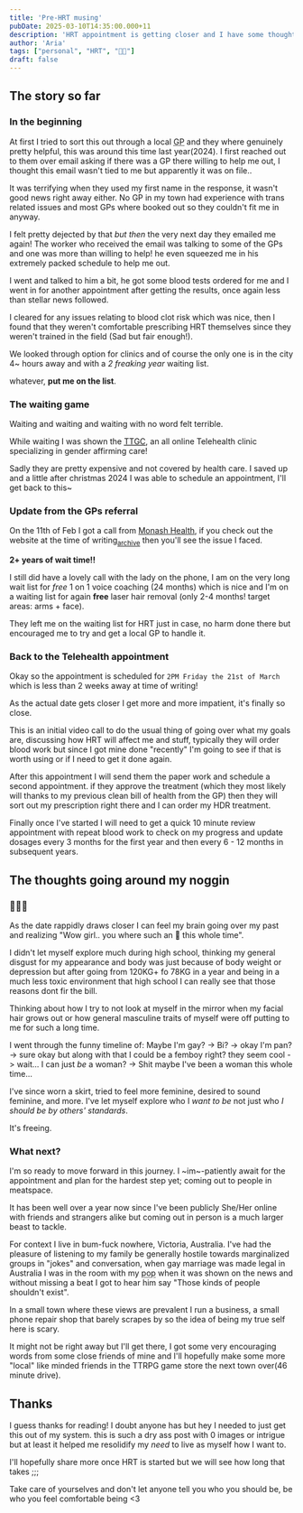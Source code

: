 ```yaml
---
title: 'Pre-HRT musing'
pubDate: 2025-03-10T14:35:00.000+11
description: 'HRT appointment is getting closer and I have some thoughts and want to go over the story'
author: 'Aria'
tags: ["personal", "HRT", "🏳️‍⚧️"]
draft: false
---
```


## The story so far

### In the beginning

At first I tried to sort this out through a local <abbr title="General Practitioner">GP</abbr> and they where genuinely pretty helpful, this was around this time last year(2024).
I first reached out to them over email asking if there was a GP there willing to help me out, I thought this email wasn't tied to me but apparently it was on file..

It was terrifying when they used my first name in the response, it wasn't good news right away either. No GP in my town had experience with trans related issues and most GPs where booked out so they couldn't fit me in anyway.

I felt pretty dejected by that *but then* the very next day they emailed me again! The worker who received the email was talking to some of the GPs and one was more than willing to help! he even squeezed me in his extremely packed schedule to help me out.

I went and talked to him a bit, he got some blood tests ordered for me and I went in for another appointment after getting the results, once again less than stellar news followed.

I cleared for any issues relating to blood clot risk which was nice, then I found that they weren't comfortable prescribing HRT themselves since they weren't trained in the field (Sad but fair enough!).

We looked through option for clinics and of course the only one is in the city 4~ hours away and with a *2 freaking year* waiting list.

whatever, __put me on the list__.

### The waiting game

Waiting and waiting and waiting with no word felt terrible.

While waiting I was shown the <a href="https://www.ttgc.com.au/" target="_blank"><abbr title="The Telehealth Gender Clinic">TTGC</abbr></a>, an all online Telehealth clinic specializing in gender affirming care!

Sadly they are pretty expensive and not covered by health care. I saved up and a little after christmas 2024 I was able to schedule an appointment, I'll get back to this~

### Update from the GPs referral

On the 11th of Feb I got a call from [Monash Health](https://monashhealth.org/services/gender-clinic/), if you check out the website at the time of writing<sub>[archive](https://web.archive.org/web/20250310025317/https://monashhealth.org/services/gender-clinic/)</sub> then you'll see the issue I faced.

__2+ years of wait time!!__

I still did have a lovely call with the lady on the phone, I am on the very long wait list for *free* 1 on 1 voice coaching (24 months) which is nice and I'm on a waiting list for again __free__ laser hair removal (only 2-4 months! target areas: arms + face).

They left me on the waiting list for HRT just in case, no harm done there but encouraged me to try and get a local GP to handle it.

### Back to the Telehealth appointment

Okay so the appointment is scheduled for `2PM Friday the 21st of March` which is less than 2 weeks away at time of writing!

As the actual date gets closer I get more and more impatient, it's finally so close.

This is an initial video call to do the usual thing of going over what my goals are, discussing how HRT will affect me and stuff, typically they will order blood work but since I got mine done "recently" I'm going to see if that is worth using or if I need to get it done again.

After this appointment I will send them the paper work and schedule a second appointment. if they approve the treatment (which they most likely will thanks to my previous clean bill of health from the GP) then they will sort out my prescription right there and I can order my HDR treatment.

Finally once I've started I will need to get a quick 10 minute review appointment with repeat blood work to check on my progress and update dosages every 3 months for the first year and then every 6 - 12 months in subsequent years.

## The thoughts going around my noggin

### 🥚🥚🥚

As the date rappidly draws closer I can feel my brain going over my past and realizing "Wow girl.. you where such an 🥚 this whole time".

I didn't let myself explore much during high school, thinking my general disgust for my appearance and body was just because of body weight or depression but after going from 120KG+ fo 78KG in a year and being in a much less toxic environment that high school I can really see that those reasons dont fir the bill.

Thinking about how I try to not look at myself in the mirror when my facial hair grows out or how general masculine traits of myself were off putting to me for such a long time.

I went through the funny timeline of: Maybe I'm gay? -> Bi? -> okay I'm pan? -> sure okay but along with that I could be a femboy right? they seem cool -> wait... I can just *be* a woman? -> Shit maybe I've been a woman this whole time...

I've since worn a skirt, tried to feel more feminine, desired to sound feminine, and more. I've let myself explore who I *want to be* not just who *I should be by others' standards*.

It's freeing.

### What next?

I'm so ready to move forward in this journey. I ~im~-patiently await for the appointment and plan for the hardest step yet; coming out to people in meatspace.

It has been well over a year now since I've been publicly She/Her online with friends and strangers alike but coming out in person is a much larger beast to tackle.

For context I live in bum-fuck nowhere, Victoria, Australia. I've had the pleasure of listening to my family be generally hostile towards marginalized groups in "jokes" and conversation, when gay marriage was made legal in Australia I was in the room with my <abbr title="Grand Father">pop</abbr> when it was shown on the news and without missing a beat I got to hear him say "Those kinds of people shouldn't exist".

In a small town where these views are prevalent I run a business, a small phone repair shop that barely scrapes by so the idea of being my true self here is scary.

It might not be right away but I'll get there, I got some very encouraging words from some close friends of mine and I'll hopefully make some more "local" like minded friends in the TTRPG game store the next town over(46 minute drive).

## Thanks

I guess thanks for reading! I doubt anyone has but hey I needed to just get this out of my system. this is such a dry ass post with 0 images or intrigue but at least it helped me resolidify my *need* to live as myself how I want to.

I'll hopefully share more once HRT is started but we will see how long that takes ;;;

Take care of yourselves and don't let anyone tell you who you should be, be who you feel comfortable being \<3
